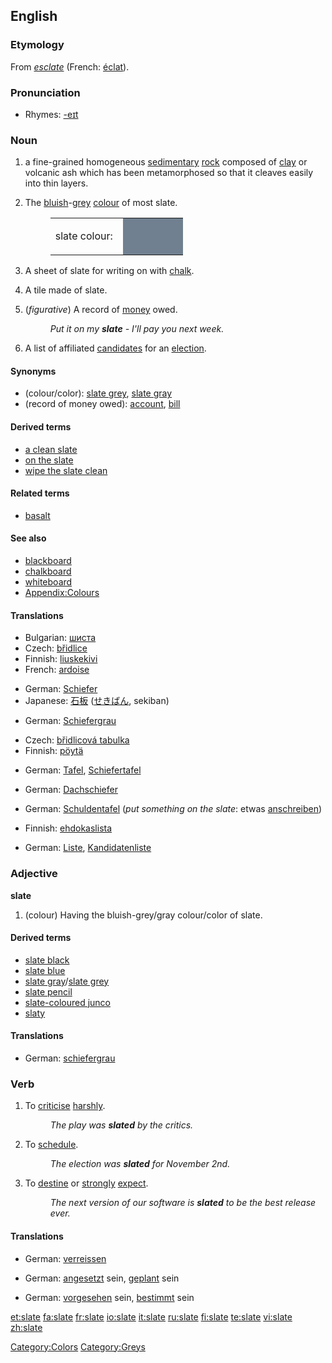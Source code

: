 {{wikipedia|Slate (disambiguation)}}
==English==

===Etymology===
From {{OF.}} ''[[esclate]]'' (French: [[éclat]]).

===Pronunciation===
*Rhymes: [[Rhymes:English:-eɪt|-eɪt]]

===Noun===
{{wikipedia}}
{{en-noun}}

# {{uncountable}} a fine-grained homogeneous [[sedimentary]] [[rock]] composed of [[clay]] or volcanic ash which has been metamorphosed so that it cleaves easily into thin layers.
# {{uncountable}} The [[bluish]]-[[grey]] [[colour]] of most slate.
#:<table><tr><td>slate colour: &nbsp;</td><td bgcolor="#708090" width="80">&nbsp; </td></tr></table>
# {{countable}} A sheet of slate for writing on with [[chalk]].
# {{countable}} A tile made of slate.
# {{countable}} (''figurative'') A record of [[money]] owed.
#:''Put it on my '''slate''' - I'll pay you next week.''
# {{countable}} A list of affiliated [[candidate]]s for an [[election]].

====Synonyms====
*(colour/color): [[slate grey]], [[slate gray]]
*(record of money owed): [[account]], [[bill]]

====Derived terms====
*[[a clean slate]]
*[[on the slate]]
*[[wipe the slate clean]]

====Related terms====
*[[basalt]]

====See also====
*[[blackboard]]
*[[chalkboard]]
*[[whiteboard]]
*[[Wiktionary_Appendix:Colours|Appendix:Colours]]

[[Category:Colors]]
[[Category:Greys]]

====Translations====
{{trans-top|rock}}
*Bulgarian: [[шиста]] {{f}}
*Czech: [[břidlice]] {{f}}
*Finnish: [[liuskekivi]]
*French: [[ardoise]]
{{trans-mid}}
*German: [[Schiefer]]
*Japanese: [[石板]] ([[せきばん]], sekiban)
{{trans-bottom}}

{{trans-top|colour/color}}
*German: [[Schiefergrau]]
{{trans-mid}}
{{trans-bottom}}

{{trans-top|sheet of slate for writing on}}
*Czech: [[břidlicová tabulka]] {{f}}
*Finnish: [[pöytä]]
{{trans-mid}}
*German: [[Tafel]], [[Schiefertafel]]
{{trans-bottom}}

{{trans-top|tile}}
*German: [[Dachschiefer]]
{{trans-mid}}
{{trans-bottom}}

{{trans-top|record of money owed}}
*German: [[Schuldentafel]] (''put something on the slate'': etwas&nbsp;[[anschreiben]])
{{trans-mid}}
{{trans-bottom}}

{{trans-top|list of candidates for an election}}
*Finnish: [[ehdokaslista]]
{{trans-mid}}
*German: [[Liste]], [[Kandidatenliste]]
{{trans-bottom}}

===Adjective===
'''slate''' {{notcomp}}

# (colour) Having the bluish-grey/gray colour/color of slate.

====Derived terms====
*[[slate black]]
*[[slate blue]]
*[[slate gray]]/[[slate grey]]
*[[slate pencil]]
*[[slate-coloured junco]]
*[[slaty]]

====Translations====
{{trans-top|bluish-grey/gray like slate}}
*German: [[schiefergrau]]
{{trans-mid}}
{{trans-bottom}}

===Verb===
{{en-verb|slates|slating|slated}}

# {{context|chiefly|UK}} To [[criticise]] [[harshly]].
#:''The play was '''slated''' by the critics.''
# {{context|mainly|US}} To [[schedule]].
#:''The election was '''slated''' for November 2nd.''
# {{context|mainly|US}} To [[destine]] or [[strongly]] [[expect]].
#:''The next version of our software is '''slated''' to be the best release ever.''

====Translations====
{{trans-top|criticise/criticize harshly}}
*German: [[verreissen]]
{{trans-mid}}
{{trans-bottom}}

{{trans-top|be scheduled}}
*German: [[ansetzen|angesetzt]] sein, [[planen|geplant]] sein
{{trans-mid}}
{{trans-bottom}}

{{trans-top|be destined}}
*German: [[vorsehen|vorgesehen]] sein, [[bestimmen|bestimmt]] sein
{{trans-mid}}
{{trans-bottom}}

[[et:slate]]
[[fa:slate]]
[[fr:slate]]
[[io:slate]]
[[it:slate]]
[[ru:slate]]
[[fi:slate]]
[[te:slate]]
[[vi:slate]]
[[zh:slate]]